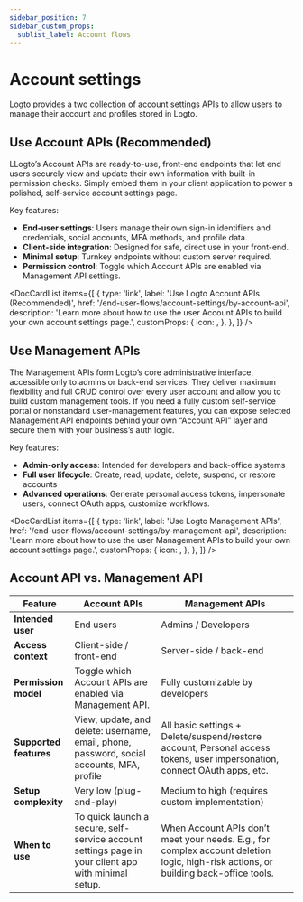 ```yaml
---
sidebar_position: 7
sidebar_custom_props:
  sublist_label: Account flows
---
```



# Account settings

Logto provides a two collection of account settings APIs to allow users to manage their account and profiles stored in Logto.

## Use Account APIs (Recommended)

LLogto’s Account APIs are ready-to-use, front-end endpoints that let end users securely view and update their own information with built-in permission checks. Simply embed them in your client application to power a polished, self-service account settings page.

Key features:

- **End-user settings**: Users manage their own sign-in identifiers and credentials, social accounts, MFA methods, and profile data.
- **Client-side integration**: Designed for safe, direct use in your front-end.
- **Minimal setup**: Turnkey endpoints without custom server required.
- **Permission control**: Toggle which Account APIs are enabled via Management API settings.

<DocCardList
  items={[
    {
      type: 'link',
      label: 'Use Logto Account APIs (Recommended)',
      href: '/end-user-flows/account-settings/by-account-api',
      description:
        'Learn more about how to use the user Account APIs to build your own account settings page.',
      customProps: {
        icon: <GearIcon />,
      },
    },
  ]}
/>

## Use Management APIs

The Management APIs form Logto’s core administrative interface, accessible only to admins or back-end services. They deliver maximum flexibility and full CRUD control over every user account and allow you to build custom management tools. If you need a fully custom self-service portal or nonstandard user-management features, you can expose selected Management API endpoints behind your own “Account API” layer and secure them with your business’s auth logic.

Key features:

- **Admin-only access**: Intended for developers and back-office systems
- **Full user lifecycle**: Create, read, update, delete, suspend, or restore accounts
- **Advanced operations**: Generate personal access tokens, impersonate users, connect OAuth apps, customize workflows.

<DocCardList
  items={[
    {
      type: 'link',
      label: 'Use Logto Management APIs',
      href: '/end-user-flows/account-settings/by-management-api',
      description:
        'Learn more about how to use the user Management APIs to build your own account settings page.',
      customProps: {
        icon: <GearIcon />,
      },
    },
  ]}
/>

## Account API vs. Management API

| Feature                | Account APIs                                                                                        | Management APIs                                                                                                                      |
| ---------------------- | --------------------------------------------------------------------------------------------------- | ------------------------------------------------------------------------------------------------------------------------------------ |
| **Intended user**      | End users                                                                                           | Admins / Developers                                                                                                                  |
| **Access context**     | Client-side / front-end                                                                             | Server-side / back-end                                                                                                               |
| **Permission model**   | Toggle which Account APIs are enabled via Management API.                                           | Fully customizable by developers                                                                                                     |
| **Supported features** | View, update, and delete: username, email, phone, password, social accounts, MFA, profile           | All basic settings + Delete/suspend/restore account, Personal access tokens, user impersonation, connect OAuth apps, etc.            |
| **Setup complexity**   | Very low (plug-and-play)                                                                            | Medium to high (requires custom implementation)                                                                                      |
| **When to use**        | To quick launch a secure, self-service account settings page in your client app with minimal setup. | When Account APIs don’t meet your needs. E.g., for complex account deletion logic, high-risk actions, or building back-office tools. |
